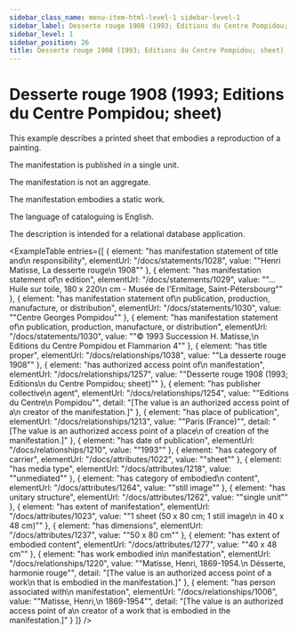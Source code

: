 ```yaml
---
sidebar_class_name: menu-item-html-level-1 sidebar-level-1
sidebar_label: Desserte rouge 1908 (1993; Editions du Centre Pompidou; sheet)
sidebar_level: 1
sidebar_position: 26
title: Desserte rouge 1908 (1993; Editions du Centre Pompidou; sheet)
---
```


# Desserte rouge 1908 (1993; Editions du Centre Pompidou; sheet)

This example describes a printed sheet that embodies a reproduction of a
              painting.

The manifestation is published in a single unit.

The manifestation is not an aggregate.

The manifestation embodies a static work.

The language of cataloguing is English.

The description is intended for a relational database application.

<ExampleTable
  entries={[
    {
      element: "has manifestation statement of title and\n                    responsibility",
      elementUrl: "/docs/statements/1028",
      value: "\"Henri Matisse, La desserte rouge\n                  1908\""
    },
    {
      element: "has manifestation statement of\n                    edition",
      elementUrl: "/docs/statements/1029",
      value: "\"… Huile sur toile, 180 x 220\n                  cm - Musée de l'Ermitage, Saint-Pétersbourg\""
    },
    {
      element: "has manifestation statement of\n                    publication, production, manufacture, or distribution",
      elementUrl: "/docs/statements/1030",
      value: "\"Centre Georges Pompidou\""
    },
    {
      element: "has manifestation statement of\n                    publication, production, manufacture, or distribution",
      elementUrl: "/docs/statements/1030",
      value: "\"© 1993 Succession H. Matisse,\n                  Editions du Centre Pompidou et Flammarion 4\""
    },
    {
      element: "has title proper",
      elementUrl: "/docs/relationships/1038",
      value: "\"La desserte rouge 1908\""
    },
    {
      element: "has authorized access point of\n                    manifestation",
      elementUrl: "/docs/relationships/1257",
      value: "\"Desserte rouge 1908 (1993; Editions\n                  du Centre Pompidou; sheet)\""
    },
    {
      element: "has publisher collective\n                    agent",
      elementUrl: "/docs/relationships/1254",
      value: "\"Editions du Centre\n                    Pompidou\"",
      detail: "[The value is an authorized access point of a\n                      creator of the manifestation.]"
    },
    {
      element: "has place of publication",
      elementUrl: "/docs/relationships/1213",
      value: "\"Paris (France)\"",
      detail: "[The value is an authorized access point of a place\n                      of creation of the manifestation.]"
    },
    {
      element: "has date of publication",
      elementUrl: "/docs/relationships/1210",
      value: "\"1993\""
    },
    {
      element: "has category of carrier",
      elementUrl: "/docs/attributes/1022",
      value: "\"sheet\""
    },
    {
      element: "has media type",
      elementUrl: "/docs/attributes/1218",
      value: "\"unmediated\""
    },
    {
      element: "has category of embodied\n                  content",
      elementUrl: "/docs/attributes/1264",
      value: "\"still image\""
    },
    {
      element: "has unitary structure",
      elementUrl: "/docs/attributes/1262",
      value: "\"single unit\""
    },
    {
      element: "has extent of manifestation",
      elementUrl: "/docs/attributes/1023",
      value: "\"1 sheet (50 x 80 cm; 1 still image\n                  in 40 x 48 cm)\""
    },
    {
      element: "has dimensions",
      elementUrl: "/docs/attributes/1237",
      value: "\"50 x 80 cm\""
    },
    {
      element: "has extent of embodied content",
      elementUrl: "/docs/attributes/1277",
      value: "\"40 x 48 cm\""
    },
    {
      element: "has work embodied in\n                      manifestation",
      elementUrl: "/docs/relationships/1220",
      value: "\"Matisse‏, Henri, 1869-1954.\n                    Désserte, harmonie rouge‏\"",
      detail: "[The value is an authorized access point of a work\n                      that is embodied in the manifestation.]"
    },
    {
      element: "has person associated with\n                      manifestation",
      elementUrl: "/docs/relationships/1006",
      value: "\"Matisse‏, Henri,\n                    1869-1954\"",
      detail: "[The value is an authorized access point of a\n                      creator of a work that is embodied in the manifestation.]"
    }
  ]}
/>
